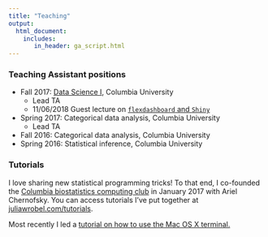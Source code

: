 ```yaml
---
title: "Teaching"
output: 
  html_document:
    includes:
       in_header: ga_script.html
---
```


<link rel="stylesheet" href="academicons.css"/>
<link rel="stylesheet" href="styles.css" type="text/css">

### Teaching Assistant positions

* Fall 2017: [Data Science I](http://jeffgoldsmith.com/DSI/), Columbia University
    * Lead TA
    * 11/06/2018 Guest lecture on [`flexdashboard` and `Shiny`](http://jeffgoldsmith.com/DSI/shiny.html)
    
* Spring 2017: Categorical data analysis, Columbia University 
    * Lead TA
* Fall 2016: Categorical data analysis, Columbia University 
* Spring 2016: Statistical inference, Columbia University

### Tutorials

I love sharing new statistical programming tricks! To that end, I co-founded the [Columbia biostatistics computing club](https://columbia-computing-club.github.io/) in January 2017 with Ariel Chernofsky. You can access tutorials I've put together at [juliawrobel.com/tutorials](http://juliawrobel.com/tutorials/).

Most recently I led a [tutorial on how to use the Mac OS X terminal.](http://juliawrobel.com/tutorials/osx_terminal.html)

